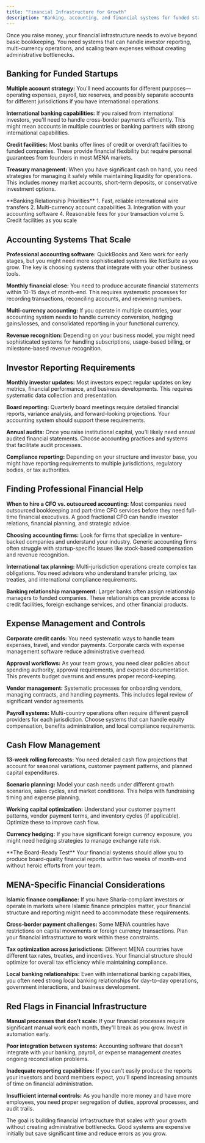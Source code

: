 ```yaml
---
title: "Financial Infrastructure for Growth"
description: "Banking, accounting, and financial systems for funded startups"
---
```


Once you raise money, your financial infrastructure needs to evolve beyond basic bookkeeping. You need systems that can handle investor reporting, multi-currency operations, and scaling team expenses without creating administrative bottlenecks.

## Banking for Funded Startups

**Multiple account strategy:** You'll need accounts for different purposes—operating expenses, payroll, tax reserves, and possibly separate accounts for different jurisdictions if you have international operations.

**International banking capabilities:** If you raised from international investors, you'll need to handle cross-border payments efficiently. This might mean accounts in multiple countries or banking partners with strong international capabilities.

**Credit facilities:** Most banks offer lines of credit or overdraft facilities to funded companies. These provide financial flexibility but require personal guarantees from founders in most MENA markets.

**Treasury management:** When you have significant cash on hand, you need strategies for managing it safely while maintaining liquidity for operations. This includes money market accounts, short-term deposits, or conservative investment options.

<Info>
**Banking Relationship Priorities**
1. Fast, reliable international wire transfers
2. Multi-currency account capabilities
3. Integration with your accounting software
4. Reasonable fees for your transaction volume
5. Credit facilities as you scale
</Info>

## Accounting Systems That Scale

**Professional accounting software:** QuickBooks and Xero work for early stages, but you might need more sophisticated systems like NetSuite as you grow. The key is choosing systems that integrate with your other business tools.

**Monthly financial close:** You need to produce accurate financial statements within 10-15 days of month-end. This requires systematic processes for recording transactions, reconciling accounts, and reviewing numbers.

**Multi-currency accounting:** If you operate in multiple countries, your accounting system needs to handle currency conversion, hedging gains/losses, and consolidated reporting in your functional currency.

**Revenue recognition:** Depending on your business model, you might need sophisticated systems for handling subscriptions, usage-based billing, or milestone-based revenue recognition.

## Investor Reporting Requirements

**Monthly investor updates:** Most investors expect regular updates on key metrics, financial performance, and business developments. This requires systematic data collection and presentation.

**Board reporting:** Quarterly board meetings require detailed financial reports, variance analysis, and forward-looking projections. Your accounting system should support these requirements.

**Annual audits:** Once you raise institutional capital, you'll likely need annual audited financial statements. Choose accounting practices and systems that facilitate audit processes.

**Compliance reporting:** Depending on your structure and investor base, you might have reporting requirements to multiple jurisdictions, regulatory bodies, or tax authorities.

## Finding Professional Financial Help

**When to hire a CFO vs. outsourced accounting:** Most companies need outsourced bookkeeping and part-time CFO services before they need full-time financial executives. A good fractional CFO can handle investor relations, financial planning, and strategic advice.

**Choosing accounting firms:** Look for firms that specialize in venture-backed companies and understand your industry. Generic accounting firms often struggle with startup-specific issues like stock-based compensation and revenue recognition.

**International tax planning:** Multi-jurisdiction operations create complex tax obligations. You need advisors who understand transfer pricing, tax treaties, and international compliance requirements.

**Banking relationship management:** Larger banks often assign relationship managers to funded companies. These relationships can provide access to credit facilities, foreign exchange services, and other financial products.

## Expense Management and Controls

**Corporate credit cards:** You need systematic ways to handle team expenses, travel, and vendor payments. Corporate cards with expense management software reduce administrative overhead.

**Approval workflows:** As your team grows, you need clear policies about spending authority, approval requirements, and expense documentation. This prevents budget overruns and ensures proper record-keeping.

**Vendor management:** Systematic processes for onboarding vendors, managing contracts, and handling payments. This includes legal review of significant vendor agreements.

**Payroll systems:** Multi-country operations often require different payroll providers for each jurisdiction. Choose systems that can handle equity compensation, benefits administration, and local compliance requirements.

## Cash Flow Management

**13-week rolling forecasts:** You need detailed cash flow projections that account for seasonal variations, customer payment patterns, and planned capital expenditures.

**Scenario planning:** Model your cash needs under different growth scenarios, sales cycles, and market conditions. This helps with fundraising timing and expense planning.

**Working capital optimization:** Understand your customer payment patterns, vendor payment terms, and inventory cycles (if applicable). Optimize these to improve cash flow.

**Currency hedging:** If you have significant foreign currency exposure, you might need hedging strategies to manage exchange rate risk.

<Tip>
**The Board-Ready Test**
Your financial systems should allow you to produce board-quality financial reports within two weeks of month-end without heroic efforts from your team.
</Tip>

## MENA-Specific Financial Considerations

**Islamic finance compliance:** If you have Sharia-compliant investors or operate in markets where Islamic finance principles matter, your financial structure and reporting might need to accommodate these requirements.

**Cross-border payment challenges:** Some MENA countries have restrictions on capital movements or foreign currency transactions. Plan your financial infrastructure to work within these constraints.

**Tax optimization across jurisdictions:** Different MENA countries have different tax rates, treaties, and incentives. Your financial structure should optimize for overall tax efficiency while maintaining compliance.

**Local banking relationships:** Even with international banking capabilities, you often need strong local banking relationships for day-to-day operations, government interactions, and business development.

## Red Flags in Financial Infrastructure

**Manual processes that don't scale:** If your financial processes require significant manual work each month, they'll break as you grow. Invest in automation early.

**Poor integration between systems:** Accounting software that doesn't integrate with your banking, payroll, or expense management creates ongoing reconciliation problems.

**Inadequate reporting capabilities:** If you can't easily produce the reports your investors and board members expect, you'll spend increasing amounts of time on financial administration.

**Insufficient internal controls:** As you handle more money and have more employees, you need proper segregation of duties, approval processes, and audit trails.

The goal is building financial infrastructure that scales with your growth without creating administrative bottlenecks. Good systems are expensive initially but save significant time and reduce errors as you grow.